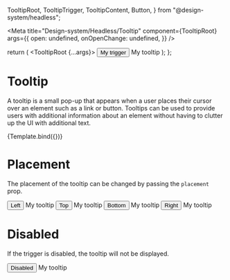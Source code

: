 
  TooltipRoot,
  TooltipTrigger,
  TooltipContent,
  Button,
} from "@design-system/headless";

<Meta
  title="Design-system/Headless/Tooltip"
  component={TooltipRoot}
  args={{
    open: undefined,
    onOpenChange: undefined,
  }}
/>

  return (
    <TooltipRoot {...args}>
      <TooltipTrigger>
        <Button>My trigger</Button>
      </TooltipTrigger>
      <TooltipContent>My tooltip</TooltipContent>
    </TooltipRoot>
  );
};

# Tooltip

A tooltip is a small pop-up that appears when a user places their cursor over an element such as a link or button. Tooltips can be used to provide users with additional information about an element without having to clutter up the UI with additional text.

<Canvas>
  <Story name="Tooltip">{Template.bind({})}</Story>
</Canvas>

<ArgsTable story="Tooltip" of={TooltipRoot} />

# Placement

The placement of the tooltip can be changed by passing the `placement` prop.

<Canvas>
  <Story name="Tooltip placement">
    <TooltipRoot placement="left">
      <TooltipTrigger>
        <Button>Left</Button>
      </TooltipTrigger>
      <TooltipContent>My tooltip</TooltipContent>
    </TooltipRoot>
    <TooltipRoot placement="top">
      <TooltipTrigger>
        <Button>Top</Button>
      </TooltipTrigger>
      <TooltipContent>My tooltip</TooltipContent>
    </TooltipRoot>
    <TooltipRoot placement="bottom">
      <TooltipTrigger>
        <Button>Bottom</Button>
      </TooltipTrigger>
      <TooltipContent>My tooltip</TooltipContent>
    </TooltipRoot>
    <TooltipRoot placement="right">
      <TooltipTrigger>
        <Button>Right</Button>
      </TooltipTrigger>
      <TooltipContent>My tooltip</TooltipContent>
    </TooltipRoot>
  </Story>
</Canvas>

# Disabled

If the trigger is disabled, the tooltip will not be displayed.

<Canvas>
  <Story name="Tooltip disabled">
    <TooltipRoot>
      <TooltipTrigger>
        <Button isDisabled>Disabled</Button>
      </TooltipTrigger>
      <TooltipContent disabled>My tooltip</TooltipContent>
    </TooltipRoot>
  </Story>
</Canvas>
